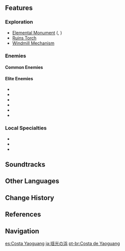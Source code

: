 {{Location Infobox
|image        = Yaoguang Shoal.png
|type         = Subarea
|region       = Liyue
|area         = Qiongji Estuary
}}
{{Description|Yaoguang Shoal is named as such in the local language because of its shallow waters and bioluminescent sea creatures that used to appear after dusk, like stars that had fallen into the sea swimming to shore.<br />The sea creatures that gave this place its name have sadly all been taken by lovers that visited the area, and the area's namesake can no longer be seen.<br />But still, if one looks hard enough, the shore may still have things to offer.|[[Expedition]] description}}
{{Location Intro|{{Lang|'''Yaoguang Shoal'''|zh=瑶光滩|zh_rm=Yáoguāng-tān}}|description=<p>It lies south of [[Mingyun Village]] and east of [[Guili Plains]].</p><p>A [[Teleport Waypoint]] is located to the eastern side of Yaoguang Shoal. There is also a [[Statue of The Seven]] located between Mingyun Village and Yaoguang Shoal, which is located high enough to glide over to either location.</p><p>To the far east side of Yaoguang Shoal is an unnamed "hidden" location dubbed '''Heart Island''' by players, for the heart-shaped puzzle located on the island. Unlocking the Luxurious Chest buried on the island requires standing on the heart with another player in Co-Op, and grants the ''[[Wonders of the World]]'' achievement "[[Unswerving]]."</p>}}

==Features==
===Exploration===
* [[Elemental Monument]] ({{Hydro}}, {{Pyro}})
* [[Ruins Torch]]
* [[Windmill Mechanism]]

===Enemies===
====Common Enemies====
{{Column|2|
*{{Enemy|Hilichurl}}
*{{Enemy|Hilichurl Berserker}}
*{{Enemy|Hilichurl Shooter}}
*{{Enemy|Cryo Hilichurl Shooter}}
*{{Enemy|Electro Hilichurl Shooter}}
*{{Enemy|Dendro Samachurl}}
*{{Enemy|Geo Slime}}
*{{Enemy|Large Geo Slime}}
}}

====Elite Enemies====
*{{Enemy|Hydro Abyss Mage}}
*{{Enemy|Fatui Electro Cicin Mage}}
*{{Enemy|Fatui Pyro Agent}}
*{{Enemy|Blazing Axe Mitachurl}}
*{{Enemy|Ruin Guard}}
*{{Enemy|Ruin Hunter}}

===Local Specialties===
*{{Item|Cor Lapis}}
*{{Item|Qingxin}}
*{{Item|Starconch}}

==Soundtracks==
{{Soundtracks by Category Table|Yaoguang Shoal Soundtracks|header=Yaoguang Shoal}}

==Other Languages==
{{Other Languages
|en      = Yaoguang Shoal
|zhs     = 瑶光滩
|zhs_rm  = Yáoguāng-tān
|zht     = 瑤光灘
|zht_rm  = Yáoguāng-tān
|zh_tl   = Yaoguang Shoal
|zh_note = ''Yaoguang'' is the Chinese name of the {{w|Eta Ursae Majoris|Alkaid}}, one of the stars of the Big Dipper. As such, it may also refer to the member of the [[Liyue Qixing]] of the same name.
|ja      = {{Rubi|瑶|よう|光|こう}}の{{Rubi|浜|はま}}
|ja_rm   = Youkou no Hama<ref>[[Map]], Label: Yaoguang Shoal (Japanese)</ref>
|ja_tl   = Yaoguang Beach{{Sino|ja|part=1}}
|ko      = {{tt|요광|瑤光}} {{tt|해안|海岸}}
|ko_rm   = Yo'gwang Hae'an
|ko_tl   = Yaoguang Coast{{Sino|ko|part=1}}
|es      = Costa Yaoguang
|es_tl   = Yaoguang Coast
|fr      = Bancs de Yaoguang
|fr_tl   = Yaoguang Shoals
|ru      = Отмель Яогуан
|ru_tl   = Yaoguang Shoal
|th      = Yaoguang Shoal
|vi      = {{tt|Dao Quang|瑤光}} Đàm
|vi_tl   = <!-- Yaoguang "something"
|vi_note = From Sino-Vietnamese reading of Chinese name. 滩 ''than'' has been replaced by ''đàm'', which may be the character 潭, meaning "pool." -->
|de      = Yaoguang-Untiefe
|de_tl   = Yaoguang Shoal
|id      = Yaoguang Shoal
|pt      = Costa de Yaoguang
|pt_tl   = Yaoguang Coast
}}

==Change History==
{{Change History|1.0}}

==References==
{{Reflist}}

==Navigation==
{{Area Navbox|Liyue}}

[[es:Costa Yaoguang]]
[[ja:瑶光の浜]]
[[pt-br:Costa de Yaoguang]]